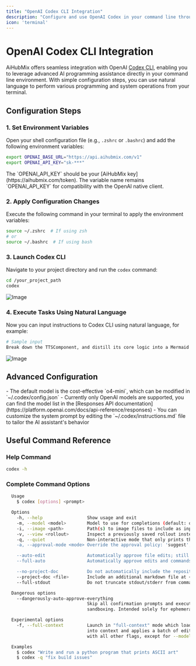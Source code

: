 ```yaml
---
title: "OpenAI Codex CLI Integration"
description: "Configure and use OpenAI Codex in your command line through AiHubMix"
icon: 'terminal'
---
```


# OpenAI Codex CLI Integration

AiHubMix offers seamless integration with OpenAI [Codex CLI](https://github.com/openai/codex), enabling you to leverage advanced AI programming assistance directly in your command line environment. With simple configuration steps, you can use natural language to perform various programming and system operations from your terminal.

## Configuration Steps

### 1. Set Environment Variables

Open your shell configuration file (e.g., `.zshrc` or `.bashrc`) and add the following environment variables:

```bash
export OPENAI_BASE_URL="https://api.aihubmix.com/v1"
export OPENAI_API_KEY="sk-***"
```

<Warning>
The `OPENAI_API_KEY` should be your [AiHubMix key](https://aihubmix.com/token). The variable name remains `OPENAI_API_KEY` for compatibility with the OpenAI native client.
</Warning>

### 2. Apply Configuration Changes

Execute the following command in your terminal to apply the environment variables:

```bash
source ~/.zshrc  # If using zsh
# or
source ~/.bashrc  # If using bash
```

### 3. Launch Codex CLI

Navigate to your project directory and run the `codex` command:

```bash
cd /your_project_path
codex
```
![Image](../media/CodexCli-1-en.png)  

### 4. Execute Tasks Using Natural Language

Now you can input instructions to Codex CLI using natural language, for example:

```bash
# Sample input
Break down the TTSComponent, and distill its core logic into a Mermaid flowchart.
```
![Image](../media/CodexCli-2-en.png)  

## Advanced Configuration

<Tip>
- The default model is the cost-effective `o4-mini`, which can be modified in `~/.codex/config.json`
- Currently only OpenAI models are supported, you can find the model list in the [Responses API documentation](https://platform.openai.com/docs/api-reference/responses)
- You can customize the system prompt by editing the `~/.codex/instructions.md` file to tailor the AI assistant's behavior
</Tip>

## Useful Command Reference

### Help Command
```bash
codex -h
```

### Complete Command Options
```bash
  Usage
    $ codex [options] <prompt>

  Options
    -h, --help                 Show usage and exit
    -m, --model <model>        Model to use for completions (default: o4-mini)
    -i, --image <path>         Path(s) to image files to include as input
    -v, --view <rollout>       Inspect a previously saved rollout instead of starting a session
    -q, --quiet                Non-interactive mode that only prints the assistant's final output
    -a, --approval-mode <mode> Override the approval policy: 'suggest', 'auto-edit', or 'full-auto'

    --auto-edit                Automatically approve file edits; still prompt for commands
    --full-auto                Automatically approve edits and commands when executed in the sandbox

    --no-project-doc           Do not automatically include the repository's 'codex.md'
    --project-doc <file>       Include an additional markdown file at <file> as context
    --full-stdout              Do not truncate stdout/stderr from command outputs

  Dangerous options
    --dangerously-auto-approve-everything
                               Skip all confirmation prompts and execute commands without
                               sandboxing. Intended solely for ephemeral local testing.

  Experimental options
    -f, --full-context         Launch in "full-context" mode which loads the entire repository
                               into context and applies a batch of edits in one go. Incompatible
                               with all other flags, except for --model.

  Examples
    $ codex "Write and run a python program that prints ASCII art"
    $ codex -q "fix build issues"
```
